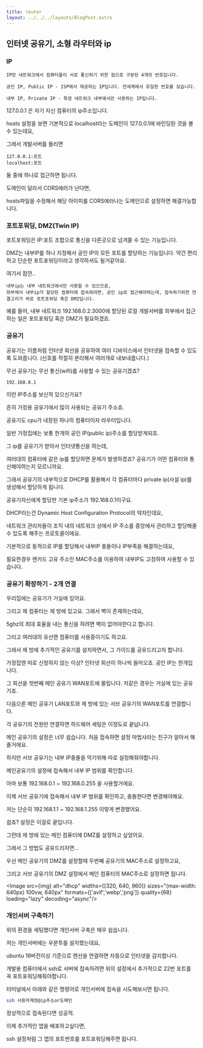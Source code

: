 ```yaml
---
title: router
layout: ../../../layouts/BlogPost.astro
---
```


## 인터넷 공유기, 소형 라우터와 ip

### IP

```
IP란 네트워크에서 컴퓨터들이 서로 통신하기 위한 점으로 구분된 4개의 번호입니다.

공인 IP, Public IP - ISP에서 제공하는 IP입니다. 전세계에서 유일한 번호를 갖습니다.

내부 IP, Private IP - 특정 네트워크 내부에서만 사용하는 IP입니다.
```

127.0.0.1 은 자기 자신 컴퓨터의 ip주소입니다.

hosts 설정을 보면 기본적으로 localhost라는 도메인이 127.0.0.1에 바인딩된 것을 볼 수 있는데요,

그래서 개발서버를 돌리면

```
127.0.0.1:포트
localhost:포트
```

둘 중에 하나로 접근하면 됩니다.

도메인이 달라서 CORS에러가 난다면,

hosts파일을 수정해서 해당 아이피를 CORS에러나는 도메인으로 설정하면 해결가능합니다.

### 포트포워딩, DMZ(Twin IP)

포트포워딩은 IP:포트 조합으로 통신을 다른곳으로 넘겨줄 수 있는 기능입니다.

DMZ는 내부IP를 하나 지정해서 공인 IP의 모든 포트를 할당하는 기능입니다. 약간 편리하고 단순한 포트포워딩이라고 생각하셔도 될거같아요.

여기서 잠깐..

```
내부ip는 내부 네트워크에서만 사용할 수 있으므로,
외부에서 내부ip가 할당된 컴퓨터에 접속하려면, 공인 ip로 접근해야하는데, 접속하기위한 연결고리가 바로 포트포워딩 혹은 DMZ입니다.
```

예를 들어, 내부 네트워크 192.168.0.2:3000에 할당된 로컬 개발서버를 외부에서 접근하는 일은 포트포워딩 혹은 DMZ가 필요하겠죠.

### 공유기

공유기는 이름처럼 인터넷 회선을 공유하여 여러 디바이스에서 인터넷을 접속할 수 있도록 도와줍니다. \(신호를 적절히 분리해서 여러개로 내보내줍니다.\)

무선 공유기는 무선 통신(wifi)를 사용할 수 있는 공유기겠죠?

```
192.168.0.1
```

이런 IP주소를 보신적 있으신가요?

흔히 가정용 공유기에서 많이 사용되는 공유기 주소죠.

공유기도 cpu가 내장된 하나의 컴퓨터이자 라우터입니다.

일반 가정집에는 보통 한개의 공인 IP\(public ip\)주소를 할당받게되죠.

그 ip를 공유기가 받아서 인터넷통신을 하는데,

여러대의 컴퓨터에 같은 ip를 할당하면 문제가 발생하겠죠? 공유기가 어떤 컴퓨터와 통신해야하는지 모르니까요.

그래서 공유기의 내부적으로 DHCP를 활용해서 각 컴퓨터마다 private ip\(사설 ip\)를 생성해서 할당하게 됩니다.

공유기자신에게 할당한 기본 ip주소가 192.168.0.1이구요.

DHCP라는건 Dynamic Host Configuration Protocol의 약자인데요,

네트워크 관리자들이 조직 내의 네트워크 상에서 IP 주소를 중앙에서 관리하고 할당해줄 수 있도록 해주는 프로토콜이에요.

기본적으로 동적으로 IP를 할당해서 내부IP 충돌이나 IP부족을 해결하는데요,

필요한경우 랜카드 고유 주소인 MAC주소를 이용하여 내부IP도 고정하여 사용할 수 있습니다.

### 공유기 확장하기 - 2개 연결

우리집에는 공유기가 거실에 있어요.

그리고 제 컴퓨터는 제 방에 있고요. 그래서 벽이 존재하는데요,

5ghz의 최대 효율을 내는 통신을 하려면 벽이 없어야한다고 합니다.

그리고 여러대의 유선랜 컴퓨터를 사용중이기도 하고요.

그래서 제 방에 추가적인 공유기를 설치하면서, 그 가이드를 공유드리고자 합니다.

가정집엔 따로 신청하지 않는 이상? 인터넷 회선이 하나씩 들어오죠. 공인 IP는 한개입니다.

그 회선을 첫번째 메인 공유기 WAN포트에 물립니다. 저같은 경우는 거실에 있는 공유기죠.

다음으론 메인 공유기 LAN포트와 제 방에 있는 서브 공유기의 WAN포트를 연결합니다.

각 공유기의 전원만 연결하면 하드웨어 세팅은 이정도로 끝납니다.

메인 공유기의 설정은 너무 쉽습니다. 처음 접속하면 설정 마법사라는 친구가 알아서 해줄거에요.

하지만 서브 공유기는 내부 IP충돌을 막기위해 따로 설정해줘야합니다.

메인공유기의 설정에 접속해서 내부 IP 범위를 확인합니다.

아마 보통 192.168.0.1 ~ 192.168.0.255 을 사용할거에요.

이제 서브 공유기에 접속해서 내부 IP 범위를 확인하고, 충돌한다면 변경해야해요.

저는 단순히 192.168.1.1 ~ 192.168.1.255 이렇게 변경했어요.

쉽죠? 설정은 이걸로 끝입니다.

그런데 제 방에 있는 메인 컴퓨터에 DMZ를 설정하고 싶었어요.

그래서 그 방법도 공유드리자면...

우선 메인 공유기의 DMZ를 설정할때 두번째 공유기의 MAC주소로 설정하고요,

그리고 서브 공유기의 DMZ 설정에서 메인 컴퓨터의 MAC주소로 설정하면 됩니다.

<Image 
  src={img}
  alt="dhcp"
  widths={[320, 640, 960]}
  sizes="(max-width: 640px) 100vw, 640px"
  formats={['avif','webp','png']}
  quality={68}
  loading="lazy"
  decoding="async"/>

### 개인서버 구축하기

위의 환경을 세팅했다면 개인서버 구축은 매우 쉽습니다.

저는 개인서버에는 우분투를 설치했는데요,

ubuntu 16버전이상 기준으로 랜선을 연결하면 자동으로 인터넷을 감지합니다.

개발용 컴퓨터에서 ssh로 서버에 접속하려면 위의 설정에서 추가적으로 22번 포트를 꼭 포트포워딩해줘야합니다.

터미널에서 아래와 같은 명령어로 개인서버에 접속을 시도해보시면 됩니다.

```bash
ssh 사용자계정@ip주소or도메인
```

정상적으로 접속된다면 성공적.

이제 추가적인 앱을 배포하고싶다면,

ssh 설정처럼 그 앱의 포트번호를 포트포워딩해주면 됩니다.
